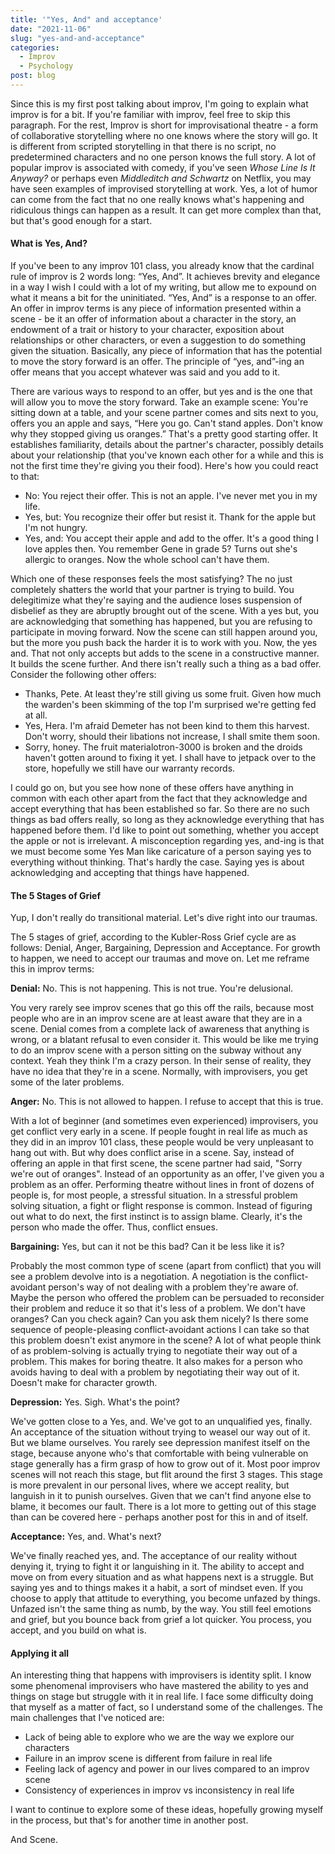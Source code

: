 ```yaml
---
title: '"Yes, And" and acceptance'
date: "2021-11-06"
slug: "yes-and-and-acceptance"
categories:
  - Improv
  - Psychology
post: blog
---
```


Since this is my first post talking about improv, I'm going to explain what improv is for a bit. If you're familiar with improv, feel free to skip this paragraph. For the rest, Improv is short for improvisational theatre - a form of collaborative storytelling where no one knows where the story will go. It is different from scripted storytelling in that there is no script, no predetermined characters and no one person knows the full story. A lot of popular improv is associated with comedy, if you've seen _Whose Line Is It Anyway?_ or perhaps even _Middleditch and Schwartz_ on Netflix, you may have seen examples of improvised storytelling at work. Yes, a lot of humor can come from the fact that no one really knows what's happening and ridiculous things can happen as a result. It can get more complex than that, but that's good enough for a start.

#### What is Yes, And?

If you've been to any improv 101 class, you already know that the cardinal rule of improv is 2 words long: “Yes, And”. It achieves brevity and elegance in a way I wish I could with a lot of my writing, but allow me to expound on what it means a bit for the uninitiated. “Yes, And” is a response to an offer. An offer in improv terms is any piece of information presented within a scene - be it an offer of information about a character in the story, an endowment of a trait or history to your character, exposition about relationships or other characters, or even a suggestion to do something given the situation. Basically, any piece of information that has the potential to move the story forward is an offer. The principle of “yes, and”-ing an offer means that you accept whatever was said and you add to it.

There are various ways to respond to an offer, but yes and is the one that will allow you to move the story forward. Take an example scene: You're sitting down at a table, and your scene partner comes and sits next to you, offers you an apple and says, “Here you go. Can't stand apples. Don't know why they stopped giving us oranges.” That's a pretty good starting offer. It establishes familiarity, details about the partner's character, possibly details about your relationship (that you've known each other for a while and this is not the first time they're giving you their food). Here's how you could react to that:

- No: You reject their offer. This is not an apple. I've never met you in my life.
- Yes, but: You recognize their offer but resist it. Thank for the apple but I'm not hungry.
- Yes, and: You accept their apple and add to the offer. It's a good thing I love apples then. You remember Gene in grade 5? Turns out she's allergic to oranges. Now the whole school can't have them.

Which one of these responses feels the most satisfying? The no just completely shatters the world that your partner is trying to build. You delegitimize what they're saying and the audience loses suspension of disbelief as they are abruptly brought out of the scene. With a yes but, you are acknowledging that something has happened, but you are refusing to participate in moving forward. Now the scene can still happen around you, but the more you push back the harder it is to work with you. Now, the yes and. That not only accepts but adds to the scene in a constructive manner. It builds the scene further. And there isn't really such a thing as a bad offer. Consider the following other offers:

- Thanks, Pete. At least they're still giving us some fruit. Given how much the warden's been skimming of the top I'm surprised we're getting fed at all.
- Yes, Hera. I'm afraid Demeter has not been kind to them this harvest. Don't worry, should their libations not increase, I shall smite them soon.
- Sorry, honey. The fruit materialotron-3000 is broken and the droids haven't gotten around to fixing it yet. I shall have to jetpack over to the store, hopefully we still have our warranty records.

I could go on, but you see how none of these offers have anything in common with each other apart from the fact that they acknowledge and accept everything that has been established so far. So there are no such things as bad offers really, so long as they acknowledge everything that has happened before them. I'd like to point out something, whether you accept the apple or not is irrelevant. A misconception regarding yes, and-ing is that we must become some Yes Man like caricature of a person saying yes to everything without thinking. That's hardly the case. Saying yes is about acknowledging and accepting that things have happened.

#### The 5 Stages of Grief

Yup, I don't really do transitional material. Let's dive right into our traumas.

The 5 stages of grief, according to the Kubler-Ross Grief cycle are as follows: Denial, Anger, Bargaining, Depression and Acceptance. For growth to happen, we need to accept our traumas and move on. Let me reframe this in improv terms:

**Denial:** No. This is not happening. This is not true. You're delusional.

You very rarely see improv scenes that go this off the rails, because most people who are in an improv scene are at least aware that they are in a scene. Denial comes from a complete lack of awareness that anything is wrong, or a blatant refusal to even consider it. This would be like me trying to do an improv scene with a person sitting on the subway without any context. Yeah they think I'm a crazy person. In their sense of reality, they have no idea that they're in a scene. Normally, with improvisers, you get some of the later problems.

**Anger:** No. This is not allowed to happen. I refuse to accept that this is true.

With a lot of beginner (and sometimes even experienced) improvisers, you get conflict very early in a scene. If people fought in real life as much as they did in an improv 101 class, these people would be very unpleasant to hang out with. But why does conflict arise in a scene. Say, instead of offering an apple in that first scene, the scene partner had said, "Sorry we're out of oranges". Instead of an opportunity as an offer, I've given you a problem as an offer. Performing theatre without lines in front of dozens of people is, for most people, a stressful situation. In a stressful problem solving situation, a fight or flight response is common. Instead of figuring out what to do next, the first instinct is to assign blame. Clearly, it's the person who made the offer. Thus, conflict ensues.

**Bargaining:** Yes, but can it not be this bad? Can it be less like it is?

Probably the most common type of scene (apart from conflict) that you will see a problem devolve into is a negotiation. A negotiation is the conflict-avoidant person's way of not dealing with a problem they're aware of. Maybe the person who offered the problem can be persuaded to reconsider their problem and reduce it so that it's less of a problem. We don't have oranges? Can you check again? Can you ask them nicely? Is there some sequence of people-pleasing conflict-avoidant actions I can take so that this problem doesn't exist anymore in the scene? A lot of what people think of as problem-solving is actually trying to negotiate their way out of a problem. This makes for boring theatre. It also makes for a person who avoids having to deal with a problem by negotiating their way out of it. Doesn't make for character growth.

**Depression:** Yes. Sigh. What's the point?

We've gotten close to a Yes, and. We've got to an unqualified yes, finally. An acceptance of the situation without trying to weasel our way out of it. But we blame ourselves. You rarely see depression manifest itself on the stage, because anyone who's that comfortable with being vulnerable on stage generally has a firm grasp of how to grow out of it. Most poor improv scenes will not reach this stage, but flit around the first 3 stages. This stage is more prevalent in our personal lives, where we accept reality, but languish in it to punish ourselves. Given that we can't find anyone else to blame, it becomes our fault. There is a lot more to getting out of this stage than can be covered here - perhaps another post for this in and of itself.

**Acceptance:** Yes, and. What's next?

We've finally reached yes, and. The acceptance of our reality without denying it, trying to fight it or languishing in it. The ability to accept and move on from every situation and as what happens next is a struggle. But saying yes and to things makes it a habit, a sort of mindset even. If you choose to apply that attitude to everything, you become unfazed by things. Unfazed isn't the same thing as numb, by the way. You still feel emotions and grief, but you bounce back from grief a lot quicker. You process, you accept, and you build on what is.

#### Applying it all

An interesting thing that happens with improvisers is identity split. I know some phenomenal improvisers who have mastered the ability to yes and things on stage but struggle with it in real life. I face some difficulty doing that myself as a matter of fact, so I understand some of the challenges. The main challenges that I've noticed are:

- Lack of being able to explore who we are the way we explore our characters
- Failure in an improv scene is different from failure in real life
- Feeling lack of agency and power in our lives compared to an improv scene
- Consistency of experiences in improv vs inconsistency in real life

I want to continue to explore some of these ideas, hopefully growing myself in the process, but that's for another time in another post.

And Scene.
